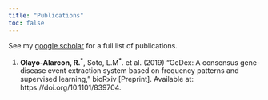 ```yaml
---
title: "Publications"
toc: false
---
```


::: {.callout-tip}
See my [google scholar](https://scholar.google.com/citations?hl=en&user=ljY5uoMAAAAJ) for a full list of publications.
:::

1. **Olayo-Alarcon, R.**^\*^, Soto, L.M^\*^. et al. (2019) “GeDex: A consensus gene-disease event extraction system based on frequency patterns and supervised learning,” bioRxiv [Preprint]. Available at: https://doi.org/10.1101/839704. 



